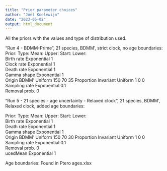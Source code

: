 ```yaml
---
title: "Prior parameter choices"
author: "Joël Koelewijn"
date: "2023-05-02"
output: html_document
---
```

All the priors with the values and type of distribution used.

"Run 4 - BDMM-Prime", 21 species, BDMM', strict clock, no age boundaries:
Prior:	                Type:	          Mean:	    Upper:	Start:	 Lower:                 
Birth rate	            Exponential	    1			
Clock rate	            Exponential	    1			
Death rate	            Exponential	    1			
Gamma shape	            Exponential	    1			
Origin BDMM'	          Uniform		                150	    70	      35
Proportion Invariant	  Uniform		                1	      0	        0
Sampling rate	          Exponential	    0.1			
Removal prob.	          0				

"Run 5 - 21 species - age uncertainty - Relaxed clock", 21 species, BDMM', Relaxed clock, added age boundaries:

Prior:	                Type:	          Mean:	    Upper:	Start:	 Lower:                 
Birth rate	            Exponential	    1			
Death rate	            Exponential	    1			
Gamma shape	            Exponential	    1			
Origin BDMM'	          Uniform		                150	    70	      30
Proportion Invariant	  Uniform		                1	      0	        0
Sampling rate	          Exponential	    0.1			
Removal prob.	          0		
ucedMean                Exponential     1

Age boundaries: Found in Ptero ages.xlsx


